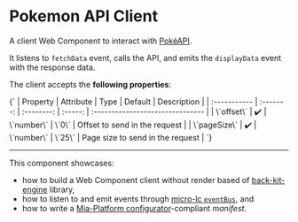 
<Meta title="Clients/Pokemon API client" />

# Pokemon API Client

A client Web Component to interact with [PokéAPI](https://pokeapi.co/).

It listens to `fetchData` event, calls the API, and emits the `displayData` event with the response data. 

The client accepts the **following properties**:

<Markdown>
{`
| Property     | Attribute |    Type    | Default | Description                      |
| :----------- | :-------: | :--------: | :-----: | :------------------------------- |
| \`offset\`   |     ✔️     | \`number\` |  \`0\`  | Offset to send in the request    |
| \`pageSize\` |     ✔️     | \`number\` | \`25\`  | Page size to send in the request |
`}
</Markdown>

---

This component showcases:

- how to build a Web Component client without render based of <a href="https://github.com/micro-lc/back-kit-engine" target="_blank">back-kit-engine</a> library,
- how to listen to and emit events through <a href="https://micro-lc.io/docs/guides/applications/compose/#eventbus" target="_blank">micro-lc `eventBus`</a>, and
- how to write a [Mia-Platform configurator](https://docs.mia-platform.eu/docs/microfrontend-composer/external-components/manifest)-compliant _manifest_.

